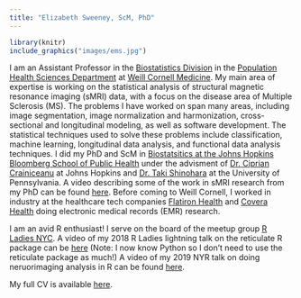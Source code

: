 ```yaml
---
title: "Elizabeth Sweeney, ScM, PhD"
---
```



```r
library(knitr)
include_graphics("images/ems.jpg")
```


I am an Assistant Professor in the [Biostatistics Division](https://phs.weill.cornell.edu/research-collaboration/our-divisions/biostatistics) in the [Population Health Sciences Department](https://phs.weill.cornell.edu/about-us) at [Weill Cornell Medicine](https://weill.cornell.edu). My main area of expertise is working on the statistical analysis of structural magnetic resonance imaging (sMRI) data, with a focus on the disease area of Multiple Sclerosis (MS).  The problems I have worked on span many areas, including image segmentation, image normalization and harmonization, cross-sectional and longitudinal modeling, as well as software development.  The statistical techniques used to solve these problems include classification, machine learning, longitudinal data analysis, and functional data analysis techniques.    I did my PhD and ScM in [Biostatsitics at the Johns Hopkins Bloomberg School of Public Health](https://www.jhsph.edu/departments/biostatistics/index.html) under the advisment of [Dr. Ciprian Crainiceanu](http://ciprianstats.org/home) at Johns Hopkins and [Dr. Taki Shinohara](https://www.med.upenn.edu/pennsive/personnel.html) at the University of Pennsylvania. A video describing some of the work in sMRI research from my PhD can be found [here](https://www.youtube.com/watch?v=mzzhd30LiPk&feature=plcp).  Before coming to Weill Cornell, I worked in industry at the healthcare tech companies [Flatiron Health](https://flatiron.com) and [Covera Health](https://www.coverahealth.com) doing electronic medical records (EMR) research. 

I am an avid R enthusiast! I serve on the board of the meetup group [R Ladies NYC](http://www.rladiesnyc.org/). A video of my 2018 R Ladies lightning talk on the reticulate R package can be [here](http://www.rladiesnyc.org/post/lightning-talks-roundup/) (Note: I now know Python so I don't need to use the reticulate package as much!) A video of my 2019 NYR talk on doing neruorimaging analysis in R can be found [here](https://www.youtube.com/watch?v=9HkEq01nrco). 

My full CV is available [here](files/Sweeney_CV.pdf).


